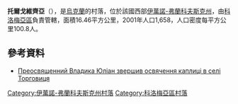 {{coord|48|43|57|N|24|56|25|E|scale:30000|display=title}}

'''托爾戈維齊亞'''（{{lang-uk|Торговиця}}），是[[烏克蘭|烏克蘭]]的村落，位於該國西部[[伊萬諾-弗蘭科夫斯克州|伊萬諾-弗蘭科夫斯克州]]，由[[科洛梅亞區|科洛梅亞區]]負責管轄，面積16.46平方公里，2001年人口1,658，人口密度每平方公里100.8人。

==參考資料==
* [http://www.cerkva.info/en/news/diocesan-news/6057-preosvyashchennyy-vladyka-yulian-zvershyv-osvyachennya-kaplytsi-v-seli-torhovytsya.html Преосвященний Владика Юліан звершив освячення каплиці в селі Торговиця] {{Wayback|url=http://www.cerkva.info/en/news/diocesan-news/6057-preosvyashchennyy-vladyka-yulian-zvershyv-osvyachennya-kaplytsi-v-seli-torhovytsya.html |date=20160309153635 }}

{{DEFAULTSORT:Торговиця}}
[[Category:伊萬諾-弗蘭科夫斯克州村落|Category:伊萬諾-弗蘭科夫斯克州村落]]
[[Category:科洛梅亞區村落|Category:科洛梅亞區村落]]


{{IvanoFrankivsk-geo-stub}}